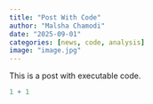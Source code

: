 ```yaml
---
title: "Post With Code"
author: "Malsha Chamodi"
date: "2025-09-01"
categories: [news, code, analysis]
image: "image.jpg"
---
```


This is a post with executable code.

```r
1 + 1
```
